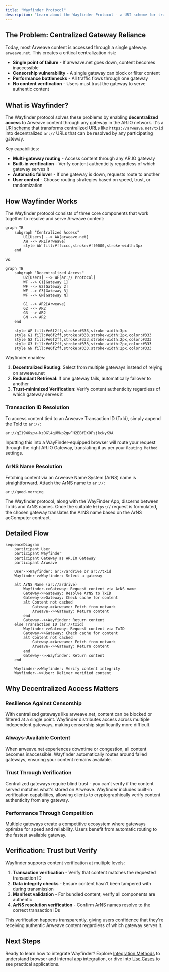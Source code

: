 ```yaml
---
title: "Wayfinder Protocol"
description: "Learn about the Wayfinder Protocol - a URI scheme for translating Arweave content requests into user-friendly ar:// URLs"
---
```


## The Problem: Centralized Gateway Reliance

Today, most Arweave content is accessed through a single gateway: `arweave.net`. This creates a critical centralization risk:

- **Single point of failure** - If arweave.net goes down, content becomes inaccessible
- **Censorship vulnerability** - A single gateway can block or filter content
- **Performance bottlenecks** - All traffic flows through one gateway
- **No content verification** - Users must trust the gateway to serve authentic content

## What is Wayfinder?

The Wayfinder protocol solves these problems by enabling **decentralized access** to Arweave content through any gateway in the AR.IO network. It's a [URI scheme](https://wikipedia.org/wiki/Uniform_Resource_Identifier) that transforms centralized URLs like `https://arweave.net/txid` into decentralized `ar://` URLs that can be resolved by any participating gateway.

Key capabilities:
- **Multi-gateway routing** - Access content through any AR.IO gateway
- **Built-in verification** - Verify content authenticity regardless of which gateway serves it
- **Automatic failover** - If one gateway is down, requests route to another
- **User control** - Choose routing strategies based on speed, trust, or randomization

## How Wayfinder Works

The Wayfinder protocol consists of three core components that work together to resolve and serve Arweave content:

```mermaid
graph TB
    subgraph "Centralized Access"
        U1[Users] --> AW[arweave.net]
        AW --> AR1[Arweave]
        style AW fill:#ffcccc,stroke:#ff0000,stroke-width:3px
    end
```

<div className="w-full text-center">vs.</div>

```mermaid
graph TB
    subgraph "Decentralized Access"
        U2[Users] --> WF[ar:// Protocol]
        WF --> G1[Gateway 1]
        WF --> G2[Gateway 2]
        WF --> G3[Gateway 3]
        WF --> GN[Gateway N]
        
        G1 --> AR2[Arweave]
        G2 --> AR2
        G3 --> AR2
        GN --> AR2
    end
    
    style WF fill:#e6f2ff,stroke:#333,stroke-width:3px
    style G1 fill:#e6f2ff,stroke:#333,stroke-width:2px,color:#333
    style G2 fill:#e6f2ff,stroke:#333,stroke-width:2px,color:#333
    style G3 fill:#e6f2ff,stroke:#333,stroke-width:2px,color:#333
    style GN fill:#e6f2ff,stroke:#333,stroke-width:2px,color:#333
```

Wayfinder enables:
1. **Decentralized Routing**: Select from multiple gateways instead of relying on arweave.net
2. **Redundant Retrieval**: If one gateway fails, automatically failover to another
3. **Trust-minimized Verification**: Verify content authenticity regardless of which gateway serves it

### Transaction ID Resolution

To access content tied to an Arweave Transaction ID (TxId), simply append the TxId to `ar://`:

```
ar://qI19W6spw-kzOGl4qUMNp2gwFH2EBfDXOFsjkcNyK9A
```

Inputting this into a WayFinder-equipped browser will route your request through the right AR.IO Gateway, translating it as per your `Routing Method` settings.

### ArNS Name Resolution

Fetching content via an Arweave Name System (ArNS) name is straightforward. Attach the ArNS name to `ar://`:

```
ar://good-morning
```

The Wayfinder protocol, along with the WayFinder App, discerns between TxIds and ArNS names. Once the suitable `https://` request is formulated, the chosen gateway translates the ArNS name based on the ArNS aoComputer contract.

## Detailed Flow

```mermaid
sequenceDiagram
    participant User
    participant Wayfinder
    participant Gateway as AR.IO Gateway
    participant Arweave
    
    User->>Wayfinder: ar://ardrive or ar://txid
    Wayfinder->>Wayfinder: Select a gateway
    
    alt ArNS Name (ar://ardrive)
        Wayfinder->>Gateway: Request content via ArNS name
        Gateway->>Gateway: Resolve ArNS to TxID
        Gateway->>Gateway: Check cache for content
        alt Content not cached
            Gateway->>Arweave: Fetch from network
            Arweave-->>Gateway: Return content
        end
        Gateway-->>Wayfinder: Return content
    else Transaction ID (ar://txid)
        Wayfinder->>Gateway: Request content via TxID
        Gateway->>Gateway: Check cache for content
        alt Content not cached
            Gateway->>Arweave: Fetch from network
            Arweave-->>Gateway: Return content
        end
        Gateway-->>Wayfinder: Return content
    end
    
    Wayfinder->>Wayfinder: Verify content integrity
    Wayfinder-->>User: Deliver verified content
```

## Why Decentralized Access Matters

### Resilience Against Censorship
With centralized gateways like arweave.net, content can be blocked or filtered at a single point. Wayfinder distributes access across multiple independent gateways, making censorship significantly more difficult.

### Always-Available Content
When arweave.net experiences downtime or congestion, all content becomes inaccessible. Wayfinder automatically routes around failed gateways, ensuring your content remains available.

### Trust Through Verification
Centralized gateways require blind trust - you can't verify if the content served matches what's stored on Arweave. Wayfinder includes built-in verification capabilities, allowing clients to cryptographically verify content authenticity from any gateway.

### Performance Through Competition
Multiple gateways create a competitive ecosystem where gateways optimize for speed and reliability. Users benefit from automatic routing to the fastest available gateway.

## Verification: Trust but Verify

Wayfinder supports content verification at multiple levels:

1. **Transaction verification** - Verify that content matches the requested transaction ID
2. **Data integrity checks** - Ensure content hasn't been tampered with during transmission
3. **Manifest validation** - For bundled content, verify all components are authentic
4. **ArNS resolution verification** - Confirm ArNS names resolve to the correct transaction IDs

This verification happens transparently, giving users confidence that they're receiving authentic Arweave content regardless of which gateway serves it.

## Next Steps

Ready to learn how to integrate Wayfinder? Explore [Integration Methods](/learn/wayfinder/integration) to understand browser and internal app integration, or dive into [Use Cases](/learn/wayfinder/use-cases) to see practical applications.
